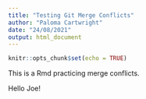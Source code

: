 ```yaml
---
title: "Testing Git Merge Conflicts"
author: "Paloma Cartwright"
date: "24/08/2021"
output: html_document
---
```


```r
knitr::opts_chunk$set(echo = TRUE)
```

This is a Rmd practicing merge conflicts. 

Hello Joe! 
